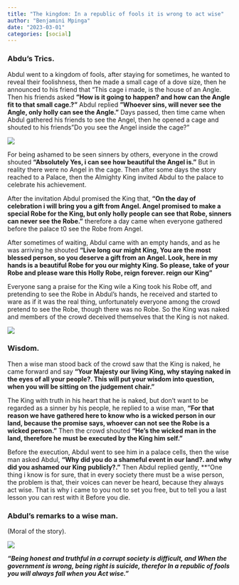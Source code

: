 ```yaml
---
title: "The kingdom: In a republic of fools it is wrong to act wise"
author: "Benjamini Mpinga"
date: "2023-03-01"
categories: [social]
---
```


### Abdu's Trics.

Abdul went to a kingdom of fools, after staying for sometimes, he wanted to reveal their foolishness, then he made a small cage of a dove size, then he announced to his friend that "This cage i made, is the house of an Angle. Then his friends asked **"How is it going to happen? and how can the Angle fit to that small cage.?"** Abdul replied **"Whoever sins, will never see the Angle, only holly can see the Angle."** Days passed, then time came when Abdul gathered his friends to see the Angel, then he opened a cage and shouted to his friends "Do you see the Angel inside the cage?"


![](angel.jpg)

For being ashamed to be seen sinners by others, everyone in the crowd shouted **"Absolutely Yes, i can see how beautiful the Angel is."** But in reality there were no Angel in the cage. Then after some days the story reached to a Palace, then the Almighty King invited Abdul to the palace to celebrate his achievement.

After the invitation Abdul promised the King that, **"On the day of celebration i will bring you a gift from Angel. Angel promised to make a special Robe for the King, but only holly people can see that Robe, sinners can never see the Robe."** therefore a day came when everyone gathered before the palace t0 see the Robe from Angel.

After sometimes of waiting, Abdul came with an empty hands, and as he was arriving he shouted **"Live long our might King, You are the most blessed person, so you deserve a gift from an Angel. Look, here in my hands is a beautiful Robe for you our mighty King. So please, take of your Robe and please ware this Holly Robe, reign forever. reign our King"**

Everyone sang a praise for the King wile a King took his Robe off, and pretending to see the Robe in Abdul's hands, he received and started to ware as if it was the real thing, unfortunately everyone among the crowd pretend to see the Robe, though there was no Robe. So the King was naked and members of the crowd deceived themselves that the King is not naked.

![](angelcage.jpg)

### Wisdom.

Then a wise man stood back of the crowd saw that the King is naked, he came forward and say **"Your Majesty our living King, why staying naked in the eyes of all your people?. This will put your wisdom into question, when you will be sitting on the judgement chair."**

The King with truth in his heart that he is naked, but don't want to be regarded as a sinner by his people, he replied to a wise man, **"For that reason we have gathered here to know who is a wicked person in our land, because the promise says, whoever can not see the Robe is a wicked person."** Then the crowd shouted **"He's the wicked man in the land, therefore he must be executed by the King him self."** 

Before the  execution, Abdul went to see him in a palace cells, then the wise man asked Abdul, **"Why did you do a shameful event in our land?. and why did you ashamed our King publicly?."** Then Abdul replied gently, **"One thing i know is for sure, that in every society there must be a wise person, the problem is that, their voices can never be heard, because they always act wise. That is why i came to you not to set you free, but to tell you a last lesson you can rest with it Before you die. 

### Abdul's remarks to a wise man. 

(Moral of the story).

![](traditional.jpg)

***"Being honest and truthful in a corrupt society is difficult, and When the government is wrong, being right is suicide, therefor In a republic of fools you will always fall when you Act wise."***